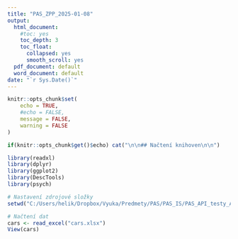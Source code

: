 ---
title: "PAS_ZPP_2025-01-08"
output:
  html_document:
    #toc: yes
    toc_depth: 3
    toc_float:
      collapsed: yes
      smooth_scroll: yes
  pdf_document: default
  word_document: default
date: "`r Sys.Date()`"
---

```{r setup, include=FALSE}
knitr::opts_chunk$set(
	echo = TRUE,
	#echo = FALSE,
	message = FALSE,
	warning = FALSE
)
```

```{r echo=FALSE, results='asis'}
if(knitr::opts_chunk$get()$echo) cat("\n\n## Načtení knihoven\n\n")
```


```{r Nacteni knihoven}
library(readxl)
library(dplyr)
library(ggplot2)
library(DescTools)
library(psych)
```

```{r}
# Nastavení zdrojové složky
setwd("C:/Users/helik/Dropbox/Vyuka/Predmety/PAS/PAS_IS/PAS_API_testy_AaL_ZS_24_25/Studenti_2025-01-08")
```

```{r}
# Načtení dat
cars <- read_excel("cars.xlsx")
View(cars)
```


```{r}

```


```{r}

```


```{r}

```


